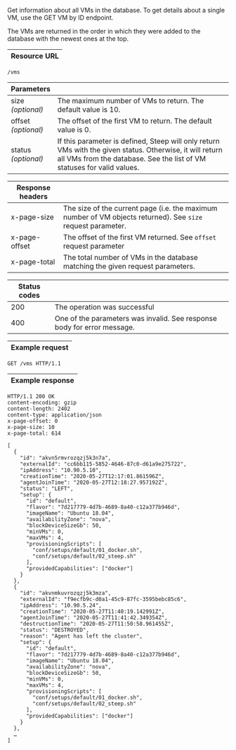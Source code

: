 
Get information about all <ScrollLink href="#vms">VMs</ScrollLink> in the database.
To get details about a single VM, use
the <ScrollLink href="#get-vm-by-id">GET VM by ID endpoint</ScrollLink>.

The VMs are returned in the order in which they were added to the
database with the newest ones at the top.

| Resource URL |
| ------------ |

```http
/vms
```

| Parameters              |                              |
| ----------------------- | ---------------------------- |
| size<br/>*(optional)*   | The maximum number of VMs to return. The default value is 10.  |
| offset<br/>*(optional)* | The offset of the first VM to return. The default value is 0. |
| status<br/>*(optional)* | If this parameter is defined, Steep will only return VMs with the given status. Otherwise, it will return all VMs from the database. See the list of <ScrollLink href="#vm-status">VM statuses</ScrollLink> for valid values. |

| Response headers |                                                                |
| ---------------- | -------------------------------------------------------------- |
| x-page-size      | The size of the current page (i.e. the maximum number of VM objects returned). See `size` request parameter. |
| x-page-offset    | The offset of the first VM returned. See `offset` request parameter |
| x-page-total     | The total number of VMs in the database matching the given request parameters. |

| Status codes |                                                                |
| ------------ | -------------------------------------------------------------- |
| 200          | The operation was successful                                   |
| 400          | One of the parameters was invalid. See response body for error message. |

| Example request |
| --------------- |

```http
GET /vms HTTP/1.1
```

| Example response |
| ---------------- |

```http
HTTP/1.1 200 OK
content-encoding: gzip
content-length: 2402
content-type: application/json
x-page-offset: 0
x-page-size: 10
x-page-total: 614

[
  {
    "id": "akvn5rmvrozqzj5k3n7a",
    "externalId": "cc6bb115-5852-4646-87c0-d61a9e275722",
    "ipAddress": "10.90.5.10",
    "creationTime": "2020-05-27T12:17:01.861596Z",
    "agentJoinTime": "2020-05-27T12:18:27.957192Z",
    "status": "LEFT",
    "setup": {
      "id": "default",
      "flavor": "7d217779-4d7b-4689-8a40-c12a377b946d",
      "imageName": "Ubuntu 18.04",
      "availabilityZone": "nova",
      "blockDeviceSizeGb": 50,
      "minVMs": 0,
      "maxVMs": 4,
      "provisioningScripts": [
        "conf/setups/default/01_docker.sh",
        "conf/setups/default/02_steep.sh"
      ],
      "providedCapabilities": ["docker"]
    }
  },
  {
    "id": "akvnmkuvrozqzj5k3mza",
    "externalId": "f9ecfb9c-d0a1-45c9-87fc-3595bebc85c6",
    "ipAddress": "10.90.5.24",
    "creationTime": "2020-05-27T11:40:19.142991Z",
    "agentJoinTime": "2020-05-27T11:41:42.349354Z",
    "destructionTime": "2020-05-27T11:50:58.961455Z",
    "status": "DESTROYED",
    "reason": "Agent has left the cluster",
    "setup": {
      "id": "default",
      "flavor": "7d217779-4d7b-4689-8a40-c12a377b946d",
      "imageName": "Ubuntu 18.04",
      "availabilityZone": "nova",
      "blockDeviceSizeGb": 50,
      "minVMs": 0,
      "maxVMs": 4,
      "provisioningScripts": [
        "conf/setups/default/01_docker.sh",
        "conf/setups/default/02_steep.sh"
      ],
      "providedCapabilities": ["docker"]
    }
  },
  …
]
```
